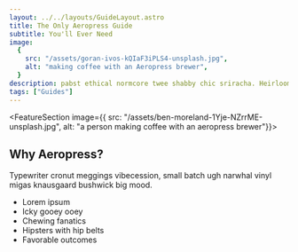 ```yaml
---
layout: ../../layouts/GuideLayout.astro
title: The Only Aeropress Guide
subtitle: You'll Ever Need
image:
  {
    src: "/assets/goran-ivos-kQIaF3iPLS4-unsplash.jpg",
    alt: "making coffee with an Aeropress brewer",
  }
description: pabst ethical normcore twee shabby chic sriracha. Heirloom JOMO forage raw denim meh la croixy
tags: ["Guides"]
---
```



<FeatureSection image={{ src: "/assets/ben-moreland-1Yje-NZrrME-unsplash.jpg", alt: "a person making coffee with an aeropress brewer"}}>
  ## Why Aeropress?
Typewriter cronut meggings vibecession, small batch ugh narwhal vinyl migas knausgaard bushwick big mood.

- Lorem ipsum
- Icky gooey ooey
- Chewing fanatics
- Hipsters with hip belts
- Favorable outcomes

</FeatureSection>
